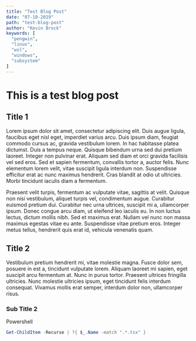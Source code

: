 ```yaml
---
title: "Test Blog Post"
date: "07-10-2019"
path: "test-blog-post"
author: "Kevin Brock"
keywords: [
  "pengwin",
  "linux",
  "wsl",
  "windows",
  "subsystem"
]
---
```


# This is a test blog post

## Title 1

Lorem ipsum dolor sit amet, consectetur adipiscing elit. Duis augue ligula, faucibus eget nisl eget, imperdiet varius arcu. Duis ipsum diam, feugiat commodo cursus ac, gravida vestibulum lorem. In hac habitasse platea dictumst. Duis a tempus neque. Quisque bibendum urna sed dui pretium laoreet. Integer non pulvinar erat. Aliquam sed diam et orci gravida facilisis vel sed eros. Sed et sapien fermentum, convallis tortor a, auctor felis. Nunc elementum lorem velit, vitae suscipit ligula interdum non. Suspendisse efficitur erat ac nunc maximus hendrerit. Cras blandit at odio ut ultricies. Morbi tincidunt iaculis diam a fermentum.

Praesent velit turpis, fermentum ac vulputate vitae, sagittis at velit. Quisque non nisi vestibulum, aliquet turpis vel, condimentum augue. Curabitur euismod pretium dui. Curabitur nec urna ultrices, suscipit mi a, ullamcorper ipsum. Donec congue arcu diam, ut eleifend leo iaculis eu. In non luctus lectus, dictum mollis nibh. Sed et maximus erat. Nullam vel nunc non massa maximus egestas vitae eu ante. Suspendisse vitae pretium eros. Integer metus tellus, hendrerit quis erat id, vehicula venenatis quam.

## Title 2

Vestibulum pretium hendrerit mi, vitae molestie magna. Fusce dolor sem, posuere in est a, tincidunt vulputate lorem. Aliquam laoreet mi sapien, eget suscipit arcu fermentum at. Nunc in purus tortor. Praesent ultrices fringilla ultricies. Nunc molestie ultricies ipsum, eget tincidunt felis interdum consequat. Vivamus mollis erat semper, interdum dolor non, ullamcorper risus.

### Sub Title 2

Powershell

```powershell
Get-ChildItem -Recurse | ?{ $_.Name -match ".*.tsx" }
```
